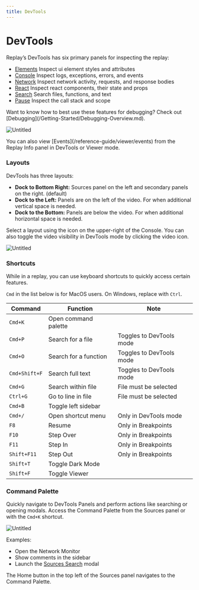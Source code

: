 ```yaml
---
title: DevTools
---
```


# DevTools

Replay’s DevTools has six primary panels for inspecting the replay:

- [Elements](/reference-guide/dev-tools/elements) Inspect ui element styles and attributes
- [Console](/reference-guide/dev-tools/console) Inspect logs, exceptions, errors, and events 
- [Network](/reference-guide/dev-tools/network) Inspect network activity, requests, and response bodies
- [React](/reference-guide/dev-tools/react) Inspect react components, their state and props 
- [Search](/reference-guide/debugger/search) Search files, functions, and text
- [Pause](/reference-guide/debugger/breakpoints) Inspect the call stack and scope

<Callout type="info" emoji="💡">
Want to know how to best use these features for debugging? Check out [Debugging](/Getting-Started/Debugging-Overview.md).
</Callout>

![Untitled](/images/Untitled_cqaci.png)

<Callout type="info" emoji="👉">
You can also view [Events](/reference-guide/viewer/events) from the Replay Info panel in DevTools or Viewer mode.
</Callout>

### Layouts

DevTools has three layouts:

- **Dock to Bottom Right:** Sources panel on the left and secondary panels on the right. (default)
- **Dock to the Left:** Panels are on the left of the video. For when additional vertical space is needed.
- **Dock to the Bottom:** Panels are below the video. For when additional horizontal space is needed.

Select a layout using the icon on the upper-right of the Console. You can also toggle the video visibility in DevTools mode by clicking the video icon.

![Untitled](/images/Untitled-1_bxian.png)

### Shortcuts

While in a replay, you can use keyboard shortcuts to quickly access certain features. 

`Cmd` in the list below is for MacOS users. On Windows, replace with `Ctrl`.

| Command | Function | Note |
| --- | --- | --- |
| `Cmd+K` | Open command palette |  |
| `Cmd+P` | Search for a file | Toggles to DevTools mode |
| `Cmd+O` | Search for a function | Toggles to DevTools mode |
| `Cmd+Shift+F` | Search full text | Toggles to DevTools mode |
| `Cmd+G` | Search within file | File must be selected |
| `Ctrl+G` | Go to line in file | File must be selected |
| `Cmd+B` | Toggle left sidebar |  |
| `Cmd+/` | Open shortcut menu | Only in DevTools mode |
| `F8` | Resume | Only in Breakpoints |
| `F10` | Step Over | Only in Breakpoints |
| `F11` | Step In | Only in Breakpoints |
| `Shift+F11` | Step Out | Only in Breakpoints |
| `Shift+T` | Toggle Dark Mode |  |
| `Shift+F` | Toggle Viewer |  |

### Command Palette

Quickly navigate to DevTools Panels and perform actions like searching or opening modals. Access the Command Palette from the Sources panel or with the `Cmd+K` shortcut.

![Untitled](/images/Untitled-2_dojxy.png)

Examples:

- Open the Network Monitor
- Show comments in the sidebar
- Launch the [Sources Search](/reference-guide/debugger/search) modal

 

<Callout type="info" emoji="👉">
The Home button in the top left of the Sources panel navigates to the Command Palette.
</Callout>